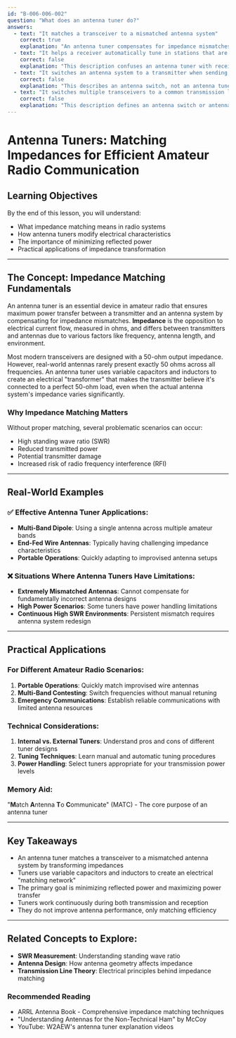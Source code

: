 ```yaml
---
id: "B-006-006-002"
question: "What does an antenna tuner do?"
answers:
  - text: "It matches a transceiver to a mismatched antenna system"
    correct: true
    explanation: "An antenna tuner compensates for impedance mismatches between the transmitter output and the antenna system, minimizing reflected power and maximizing power transfer. By using variable capacitors and inductors, it creates an impedance transformation that allows the transmitter to 'see' a 50-ohm load, even when the actual antenna system presents a different impedance. This matching ensures more efficient signal transmission and helps protect the transmitter from potential damage caused by high standing wave ratio (SWR)."
  - text: "It helps a receiver automatically tune in stations that are far away"
    correct: false
    explanation: "This description confuses an antenna tuner with receiver tuning functions. An antenna tuner does not improve signal reception or help find distant stations. It is specifically about matching impedances for transmission, not enhancing receiving capabilities. Receiver tuning involves selecting specific frequencies, while an antenna tuner manages electrical impedance matching."
  - text: "It switches an antenna system to a transmitter when sending, and to a receiver when listening"
    correct: false
    explanation: "This describes an antenna switch, not an antenna tuner. An antenna switch allows multiple antennas or transceivers to share a common transmission line, but it does not match impedances. An antenna tuner is an impedance-matching device that works continuously during both transmission and reception, not a switching mechanism."
  - text: "It switches multiple transceivers to a common transmission line and antenna"
    correct: false
    explanation: "This description defines an antenna switch or antenna distribution system, not an antenna tuner. While an antenna switch allows multiple transceivers to share an antenna, it does not perform impedance matching. An antenna tuner is a specific device that adjusts electrical parameters to minimize reflected power, independent of switching functions."
---
```


# Antenna Tuners: Matching Impedances for Efficient Amateur Radio Communication

## Learning Objectives
By the end of this lesson, you will understand:
- What impedance matching means in radio systems
- How antenna tuners modify electrical characteristics
- The importance of minimizing reflected power
- Practical applications of impedance transformation

---

## The Concept: Impedance Matching Fundamentals

An antenna tuner is an essential device in amateur radio that ensures maximum power transfer between a transmitter and an antenna system by compensating for impedance mismatches. **Impedance** is the opposition to electrical current flow, measured in ohms, and differs between transmitters and antennas due to various factors like frequency, antenna length, and environment.

Most modern transceivers are designed with a 50-ohm output impedance. However, real-world antennas rarely present exactly 50 ohms across all frequencies. An antenna tuner uses variable capacitors and inductors to create an electrical "transformer" that makes the transmitter believe it's connected to a perfect 50-ohm load, even when the actual antenna system's impedance varies significantly.

### Why Impedance Matching Matters

Without proper matching, several problematic scenarios can occur:
- High standing wave ratio (SWR)
- Reduced transmitted power
- Potential transmitter damage
- Increased risk of radio frequency interference (RFI)

---

## Real-World Examples

### ✅ Effective Antenna Tuner Applications:
- **Multi-Band Dipole**: Using a single antenna across multiple amateur bands
- **End-Fed Wire Antennas**: Typically having challenging impedance characteristics
- **Portable Operations**: Quickly adapting to improvised antenna setups

### ❌ Situations Where Antenna Tuners Have Limitations:
- **Extremely Mismatched Antennas**: Cannot compensate for fundamentally incorrect antenna designs
- **High Power Scenarios**: Some tuners have power handling limitations
- **Continuous High SWR Environments**: Persistent mismatch requires antenna system redesign

---

## Practical Applications

### For Different Amateur Radio Scenarios:
1. **Portable Operations**: Quickly match improvised wire antennas
2. **Multi-Band Contesting**: Switch frequencies without manual retuning
3. **Emergency Communications**: Establish reliable communications with limited antenna resources

### Technical Considerations:
1. **Internal vs. External Tuners**: Understand pros and cons of different tuner designs
2. **Tuning Techniques**: Learn manual and automatic tuning procedures
3. **Power Handling**: Select tuners appropriate for your transmission power levels

### Memory Aid:
"**M**atch **A**ntenna **T**o **C**ommunicate" (MATC) - The core purpose of an antenna tuner

---

## Key Takeaways

- An antenna tuner matches a transceiver to a mismatched antenna system by transforming impedances
- Tuners use variable capacitors and inductors to create an electrical "matching network"
- The primary goal is minimizing reflected power and maximizing power transfer
- Tuners work continuously during both transmission and reception
- They do not improve antenna performance, only matching efficiency

---

## Related Concepts to Explore:
- **SWR Measurement**: Understanding standing wave ratio
- **Antenna Design**: How antenna geometry affects impedance
- **Transmission Line Theory**: Electrical principles behind impedance matching

### Recommended Reading
- ARRL Antenna Book - Comprehensive impedance matching techniques
- "Understanding Antennas for the Non-Technical Ham" by McCoy
- YouTube: W2AEW's antenna tuner explanation videos